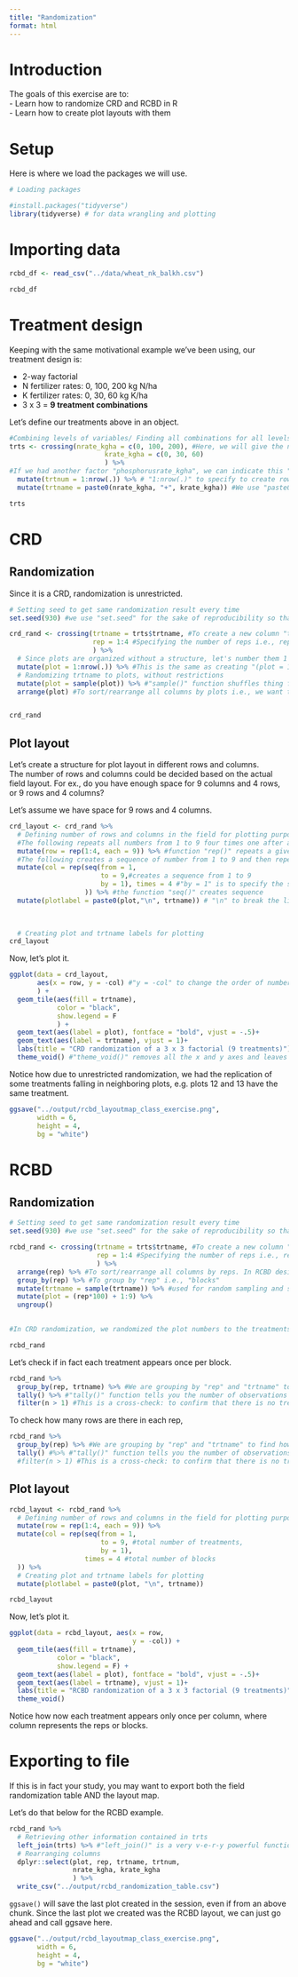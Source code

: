 ```yaml
---
title: "Randomization"
format: html
---
```


# Introduction  
The goals of this exercise are to:  
- Learn how to randomize CRD and RCBD in R  
- Learn how to create plot layouts with them  

# Setup  
Here is where we load the packages we will use.  
```r
# Loading packages

#install.packages("tidyverse")
library(tidyverse) # for data wrangling and plotting

```

# Importing data

```r
rcbd_df <- read_csv("../data/wheat_nk_balkh.csv")

rcbd_df
```

# Treatment design  
Keeping with the same motivational example we've been using, our treatment design is:  

-   2-way factorial\
-   N fertilizer rates: 0, 100, 200 kg N/ha\
-   K fertilizer rates: 0, 30, 60 kg K/ha\
-   3 x 3 = **9 treatment combinations**

Let's define our treatments above in an object.  
```r
#Combining levels of variables/ Finding all combinations for all levels of  variables
trts <- crossing(nrate_kgha = c(0, 100, 200), #Here, we will give the name of the variables/columns that we want to cross to find all of their possible combinations. For this example, the variables/ columns that we want to cross are "nrate_kgha" and "krate_kgha"  #"c(0, 100, 200)" function to specify the levels of "nrate_kgha" variable which are 0, 100, and 200
                        krate_kgha = c(0, 30, 60)
                        ) %>%
#If we had another factor "phosphorusrate_kgha", we can indicate this "phosphorusrate_kgha" factor inside the "crossing()" function to get all the 3-way combinations across all 3 factors #Next, we want to create a column/ variable for "treatment numbers" because the more treatment combinations we have, the more difficult it becomes to start referring to them by their treatment combinations. So, we may decide to give these treatment combinations numbers [from 1 to 9, in this case]
  mutate(trtnum = 1:nrow(.)) %>% # "1:nrow(.)" to specify to create rows from the 1st to the last treatment combinations
  mutate(trtname = paste0(nrate_kgha, "+", krate_kgha)) #We use "paste0()" function to combine different values from different columns

trts
```


# CRD  
## Randomization  
Since it is a CRD, randomization is unrestricted.  

```r
# Setting seed to get same randomization result every time
set.seed(930) #we use "set.seed" for the sake of reproducibility so that the randomization does not shuffle and we get the exact same order of randomization each time we run this code chunk

crd_rand <- crossing(trtname = trts$trtname, #To create a new column "trtname" that basically has the same levels of "trtname" column/variable of the "trts" object created above #the "$" is used to extract the "trtname" column/variable of "trts" object/dataframe
                     rep = 1:4 #Specifying the number of reps i.e., rep 1-4 #in the above code chunk, we created each treatment once, but in this code chunk, now we have each treatment appearing 4 times one for each of the reps
                     ) %>%
  # Since plots are organized without a structure, let's number them 1 through 36
  mutate(plot = 1:nrow(.)) %>% #This is the same as creating "(plot = 1:36)"
  # Randomizing trtname to plots, without restrictions 
  mutate(plot = sample(plot)) %>% #"sample()" function shuffles thing for us
  arrange(plot) #To sort/rearrange all columns by plots i.e., we want to sort/rearrange the plot numbers from 1 to last #In CRD design, the order of the "rep" column does not really matter, so we do not sort by "rep" in CRD. However, we must sort by "rep" for RCBD design


crd_rand
```

## Plot layout  
Let's create a structure for plot layout in different rows and columns.  
The number of rows and columns could be decided based on the actual field layout. For ex., do you have enough space for 9 columns and 4 rows, or 9 rows and 4 columns?  

Let's assume we have space for 9 rows and 4 columns.  

```r
crd_layout <- crd_rand %>%
  # Defining number of rows and columns in the field for plotting purposes
  #The following repeats all numbers from 1 to 9 four times one after another
  mutate(row = rep(1:4, each = 9)) %>% #function "rep()" repeats a given set of number(s), where the argument "each = 9" is used to specify how many times the given number(s) will be repeated; For this example, the numbers 1 to 4 are repeated 9 times
  #The following creates a sequence of number from 1 to 9 and then repeats it 4 times
  mutate(col = rep(seq(from = 1,
                       to = 9,#creates a sequence from 1 to 9
                       by = 1), times = 4 #"by = 1" is to specify the stepsize of the sequence i.e., the sequence will increase by 1
                   )) %>% #the function "seq()" creates sequence 
  mutate(plotlabel = paste0(plot,"\n", trtname)) # "\n" to break the line of the string
                    
         

  # Creating plot and trtname labels for plotting
crd_layout
```

Now, let's plot it.
```r
ggplot(data = crd_layout,
       aes(x = row, y = -col) #"y = -col" to change the order of number appearance in the column into 'top to bottom' order instead of 'bottom to top' order
       ) +
  geom_tile(aes(fill = trtname),
            color = "black",
            show.legend = F
            ) +
  geom_text(aes(label = plot), fontface = "bold", vjust = -.5)+
  geom_text(aes(label = trtname), vjust = 1)+
  labs(title = "CRD randomization of a 3 x 3 factorial (9 treatments)") +
  theme_void() #"theme_void()" removes all the x and y axes and leaves only the map itself

```

Notice how due to unrestricted randomization, we had the replication of some treatments falling in neighboring plots, e.g. plots 12 and 13 have the same treatment.  

```r
ggsave("../output/rcbd_layoutmap_class_exercise.png",
       width = 6,
       height = 4,
       bg = "white")
```

# RCBD  
## Randomization  
```r
# Setting seed to get same randomization result every time
set.seed(930) #we use "set.seed" for the sake of reproducibility so that the randomization does not shuffle and we get the exact same order of randomization each time we run this code chunk

rcbd_rand <- crossing(trtname = trts$trtname, #To create a new column "trtname" that basically has the same levels of "trtname" column/variable of the "trts" object created above #the "$" is used to extract the "trtname" column/variable of "trts" object/dataframe
                      rep = 1:4 #Specifying the number of reps i.e., rep 1-4 #in the above code chunk, we created each treatment once, but in this code chunk, now we have each treatment appearing 4 times one for each of the reps
                      ) %>%
  arrange(rep) %>% #To sort/rearrange all columns by reps. In RCBD design, we must sort by "rep" (i.e., block number) because we are gonna be randomizing individually within each one of these reps i.e., blocks
  group_by(rep) %>% #To group by "rep" i.e., "blocks"
  mutate(trtname = sample(trtname)) %>% #used for random sampling and shuffling elements of a vector
  mutate(plot = (rep*100) + 1:9) %>%
  ungroup()
  

#In CRD randomization, we randomized the plot numbers to the treatments. When in came to RCBD, we had to group by the blocks, then first randomize by shuffling the treatments and then write the plot numbers in sequence. The key takeaway is that you are randomizing one of those two component namely plots and treatment numbers/names -- either shuffling the plot number which we did in the CRD example, or you are shuffling the treatment numbers or treatment names which we are doing here int he RCBD case.

rcbd_rand
```

Let's check if in fact each treatment appears once per block.  

```r
rcbd_rand %>%
  group_by(rep, trtname) %>% #We are grouping by "rep" and "trtname" to find how many times their combinations appear i.e., to check there is no duplicate for each treatment combination
  tally() %>% #"tally()" function tells you the number of observations within groups that you created
  filter(n > 1) #This is a cross-check: to confirm that there is no treatment appearing more than once per block. If it returns no rows, we have confirmation that our RCBD design is valid, meaning a treatment is appearing only once in each of the reps. If it returns any row, it means there is something wrong in the randomization process.
```

To check how many rows are there in each rep, 

```r
rcbd_rand %>%
  group_by(rep) %>% #We are grouping by "rep" and "trtname" to find how many times their combinations appear i.e., to check there is no duplicate for each treatment combination
  tally() #%>% #"tally()" function tells you the number of observations within groups that you created
  #filter(n > 1) #This is a cross-check: to confirm that there is no treatment appearing more than once per block. If it returns no rows, we have confirmation that our RCBD design is valid, meaning a treatment is appearing only once in each of the reps. If it returns any row, it means there is something wrong in the randomization process.
```


## Plot layout  
```r
rcbd_layout <- rcbd_rand %>%
  # Defining number of rows and columns in the field for plotting purposes
  mutate(row = rep(1:4, each = 9)) %>%
  mutate(col = rep(seq(from = 1, 
                       to = 9, #total number of treatments, 
                       by = 1), 
                   times = 4 #total number of blocks
  )) %>%
  # Creating plot and trtname labels for plotting
  mutate(plotlabel = paste0(plot, "\n", trtname))

rcbd_layout
```

Now, let's plot it.
```r
ggplot(data = rcbd_layout, aes(x = row, 
                               y = -col)) +
  geom_tile(aes(fill = trtname),
            color = "black",
            show.legend = F) +
  geom_text(aes(label = plot), fontface = "bold", vjust = -.5)+
  geom_text(aes(label = trtname), vjust = 1)+
  labs(title = "RCBD randomization of a 3 x 3 factorial (9 treatments)") +
  theme_void()

```

Notice how now each treatment appears only once per column, where column represents the reps or blocks.  

# Exporting to file  
If this is in fact your study, you may want to export both the field randomization table AND the layout map.  

Let's do that below for the RCBD example.  

```r
rcbd_rand %>%
  # Retrieving other information contained in trts
  left_join(trts) %>% #"left_join()" is a very v-e-r-y powerful function to merge two datasets/ objects/ dataframes that have 1 common column and common levels under that column even if they have unequal row numbers. By doing this "left_join()", it's gonna take whatever is on the left side (of the pipe "%>%") and join whatever is coming from the right side to the left side. If they have different row numbers (like the first "rcbd_rand" has 36 rows whereas the "trts" object has only 9 rows), it is just gonna repeat those values where it sees where there is repetition to do. This "left_join()" function is very useful to merge 2 datasets that are separate but you have pieces of information in both datasets that you want to combine.
  # Rearranging columns
  dplyr::select(plot, rep, trtname, trtnum, 
                nrate_kgha, krate_kgha
                ) %>%
  write_csv("../output/rcbd_randomization_table.csv")


```

`ggsave()` will save the last plot created in the session, even if from an above chunk. Since the last plot we created was the RCBD layout, we can just go ahead and call ggsave here.  

```r
ggsave("../output/rcbd_layoutmap_class_exercise.png",
       width = 6,
       height = 4,
       bg = "white")
```


